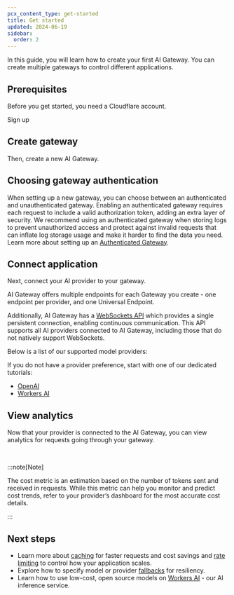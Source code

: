 ```yaml
---
pcx_content_type: get-started
title: Get started
updated: 2024-06-19
sidebar:
  order: 2
---
```



In this guide, you will learn how to create your first AI Gateway. You can create multiple gateways to control different applications.

## Prerequisites

Before you get started, you need a Cloudflare account.

<LinkButton variant="primary" href="https://dash.cloudflare.com/sign-up">
	Sign up
</LinkButton>

## Create gateway

Then, create a new AI Gateway.

<Render file="create-gateway" />

## Choosing gateway authentication

When setting up a new gateway, you can choose between an authenticated and unauthenticated gateway. Enabling an authenticated gateway requires each request to include a valid authorization token, adding an extra layer of security. We recommend using an authenticated gateway when storing logs to prevent unauthorized access and protect against invalid requests that can inflate log storage usage and make it harder to find the data you need. Learn more about setting up an [Authenticated Gateway](/ai-gateway/configuration/authentication/).

## Connect application

Next, connect your AI provider to your gateway.

AI Gateway offers multiple endpoints for each Gateway you create - one endpoint per provider, and one Universal Endpoint.

Additionally, AI Gateway has a [WebSockets API](/ai-gateway/configuration/websockets-api/) which provides a single persistent connection, enabling continuous communication. This API supports all AI providers connected to AI Gateway, including those that do not natively support WebSockets.

Below is a list of our supported model providers:

<DirectoryListing folder="ai-gateway/providers" />

If you do not have a provider preference, start with one of our dedicated tutorials:

- [OpenAI](/ai-gateway/integrations/aig-workers-ai-binding/)
- [Workers AI](/ai-gateway/tutorials/create-first-aig-workers/)

## View analytics

Now that your provider is connected to the AI Gateway, you can view analytics for requests going through your gateway.

<Render file="analytics-overview" /> <br />

<Render file="analytics-dashboard" />

:::note[Note]

The cost metric is an estimation based on the number of tokens sent and received in requests. While this metric can help you monitor and predict cost trends, refer to your provider’s dashboard for the most accurate cost details.

:::

## Next steps

- Learn more about [caching](/ai-gateway/configuration/caching/) for faster requests and cost savings and [rate limiting](/ai-gateway/configuration/rate-limiting/) to control how your application scales.
- Explore how to specify model or provider [fallbacks](/ai-gateway/configuration/fallbacks/) for resiliency.
- Learn how to use low-cost, open source models on [Workers AI](/ai-gateway/providers/workersai/) - our AI inference service.
